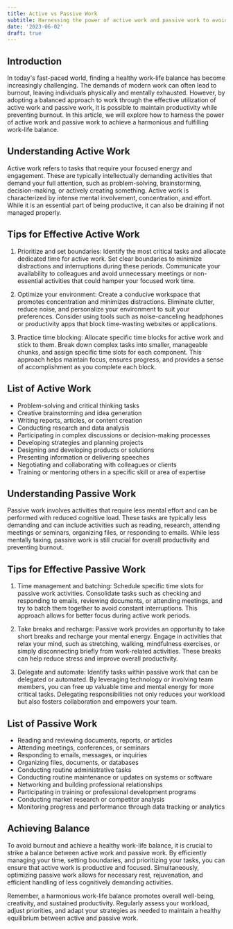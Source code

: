 ```yaml
---
title: Active vs Passive Work
subtitle: Harnessing the power of active work and passive work to avoid burnout
date: '2023-06-02'
draft: true
---
```


## Introduction

In today's fast-paced world, finding a healthy work-life balance has become increasingly challenging. The demands of modern work can often lead to burnout, leaving individuals physically and mentally exhausted. However, by adopting a balanced approach to work through the effective utilization of active work and passive work, it is possible to maintain productivity while preventing burnout. In this article, we will explore how to harness the power of active work and passive work to achieve a harmonious and fulfilling work-life balance.

## Understanding Active Work

Active work refers to tasks that require your focused energy and engagement. These are typically intellectually demanding activities that demand your full attention, such as problem-solving, brainstorming, decision-making, or actively creating something. Active work is characterized by intense mental involvement, concentration, and effort. While it is an essential part of being productive, it can also be draining if not managed properly.

## Tips for Effective Active Work

1. Prioritize and set boundaries: Identify the most critical tasks and allocate dedicated time for active work. Set clear boundaries to minimize distractions and interruptions during these periods. Communicate your availability to colleagues and avoid unnecessary meetings or non-essential activities that could hamper your focused work time.

2. Optimize your environment: Create a conducive workspace that promotes concentration and minimizes distractions. Eliminate clutter, reduce noise, and personalize your environment to suit your preferences. Consider using tools such as noise-canceling headphones or productivity apps that block time-wasting websites or applications.

3. Practice time blocking: Allocate specific time blocks for active work and stick to them. Break down complex tasks into smaller, manageable chunks, and assign specific time slots for each component. This approach helps maintain focus, ensures progress, and provides a sense of accomplishment as you complete each block.

## List of Active Work

-   Problem-solving and critical thinking tasks
-   Creative brainstorming and idea generation
-   Writing reports, articles, or content creation
-   Conducting research and data analysis
-   Participating in complex discussions or decision-making processes
-   Developing strategies and planning projects
-   Designing and developing products or solutions
-   Presenting information or delivering speeches
-   Negotiating and collaborating with colleagues or clients
-   Training or mentoring others in a specific skill or area of expertise

## Understanding Passive Work

Passive work involves activities that require less mental effort and can be performed with reduced cognitive load. These tasks are typically less demanding and can include activities such as reading, research, attending meetings or seminars, organizing files, or responding to emails. While less mentally taxing, passive work is still crucial for overall productivity and preventing burnout.

## Tips for Effective Passive Work

1. Time management and batching: Schedule specific time slots for passive work activities. Consolidate tasks such as checking and responding to emails, reviewing documents, or attending meetings, and try to batch them together to avoid constant interruptions. This approach allows for better focus during active work periods.

2. Take breaks and recharge: Passive work provides an opportunity to take short breaks and recharge your mental energy. Engage in activities that relax your mind, such as stretching, walking, mindfulness exercises, or simply disconnecting briefly from work-related activities. These breaks can help reduce stress and improve overall productivity.

3. Delegate and automate: Identify tasks within passive work that can be delegated or automated. By leveraging technology or involving team members, you can free up valuable time and mental energy for more critical tasks. Delegating responsibilities not only reduces your workload but also fosters collaboration and empowers your team.

## List of Passive Work

-   Reading and reviewing documents, reports, or articles
-   Attending meetings, conferences, or seminars
-   Responding to emails, messages, or inquiries
-   Organizing files, documents, or databases
-   Conducting routine administrative tasks
-   Conducting routine maintenance or updates on systems or software
-   Networking and building professional relationships
-   Participating in training or professional development programs
-   Conducting market research or competitor analysis
-   Monitoring progress and performance through data tracking or analytics

## Achieving Balance

To avoid burnout and achieve a healthy work-life balance, it is crucial to strike a balance between active work and passive work. By efficiently managing your time, setting boundaries, and prioritizing your tasks, you can ensure that active work is productive and focused. Simultaneously, optimizing passive work allows for necessary rest, rejuvenation, and efficient handling of less cognitively demanding activities.

Remember, a harmonious work-life balance promotes overall well-being, creativity, and sustained productivity. Regularly assess your workload, adjust priorities, and adapt your strategies as needed to maintain a healthy equilibrium between active and passive work.
